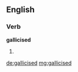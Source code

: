 ==English==

===Verb===
'''gallicised'''

# {{past of|[[gallicise]]}}

[[de:gallicised]]
[[mg:gallicised]]